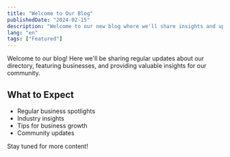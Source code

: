 ```yaml
---
title: "Welcome to Our Blog"
publishedDate: "2024-02-15"
description: "Welcome to our new blog where we'll share insights and updates"
lang: "en"
tags: ["Featured"]
---
```


Welcome to our blog! Here we'll be sharing regular updates about our directory, featuring businesses, and providing valuable insights for our community.

## What to Expect

- Regular business spotlights
- Industry insights
- Tips for business growth
- Community updates

Stay tuned for more content!